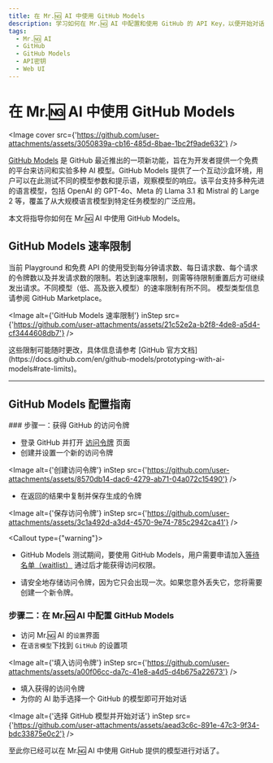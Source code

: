 ```yaml
---
title: 在 Mr.🆖 AI 中使用 GitHub Models
description: 学习如何在 Mr.🆖 AI 中配置和使用 GitHub 的 API Key，以便开始对话和交互。
tags:
  - Mr.🆖 AI
  - GitHub
  - GitHub Models
  - API密钥
  - Web UI
---
```


# 在 Mr.🆖 AI 中使用 GitHub Models

<Image
  cover
  src={'https://github.com/user-attachments/assets/3050839a-cb16-485d-8bae-1bc2f9ade632'}
/>

[GitHub Models](https://github.com/marketplace/models) 是 GitHub 最近推出的一项新功能，旨在为开发者提供一个免费的平台来访问和实验多种 AI 模型。GitHub Models 提供了一个互动沙盒环境，用户可以在此测试不同的模型参数和提示语，观察模型的响应。该平台支持多种先进的语言模型，包括 OpenAI 的 GPT-4o、Meta 的 Llama 3.1 和 Mistral 的 Large 2 等，覆盖了从大规模语言模型到特定任务模型的广泛应用。

本文将指导你如何在 Mr.🆖 AI 中使用 GitHub Models。

## GitHub Models 速率限制

当前 Playground 和免费 API 的使用受到每分钟请求数、每日请求数、每个请求的令牌数以及并发请求数的限制。若达到速率限制，则需等待限制重置后方可继续发出请求。不同模型（低、高及嵌入模型）的速率限制有所不同。 模型类型信息请参阅 GitHub Marketplace。

<Image
  alt={'GitHub Models 速率限制'}
  inStep
  src={'https://github.com/user-attachments/assets/21c52e2a-b2f8-4de8-a5d4-cf3444608db7'}
/>

<Callout type="note">
  这些限制可能随时更改，具体信息请参考 [GitHub
  官方文档](https://docs.github.com/en/github-models/prototyping-with-ai-models#rate-limits)。
</Callout>

---

## GitHub Models 配置指南

<Steps>
### 步骤一：获得 GitHub 的访问令牌

- 登录 GitHub 并打开 [访问令牌](https://github.com/settings/tokens) 页面
- 创建并设置一个新的访问令牌

<Image
  alt={'创建访问令牌'}
  inStep
  src={'https://github.com/user-attachments/assets/8570db14-dac6-4279-ab71-04a072c15490'}
/>

- 在返回的结果中复制并保存生成的令牌

<Image
  alt={'保存访问令牌'}
  inStep
  src={'https://github.com/user-attachments/assets/3c1a492d-a3d4-4570-9e74-785c2942ca41'}
/>

<Callout type={"warning"}>
  - GitHub Models 测试期间，要使用 GitHub Models，用户需要申请加入[等待名单（waitlist）](https://github.com/marketplace/models/waitlist/join) 通过后才能获得访问权限。

- 请安全地存储访问令牌，因为它只会出现一次。如果您意外丢失它，您将需要创建一个新令牌。

</Callout>

### 步骤二：在 Mr.🆖 AI 中配置 GitHub Models

- 访问 Mr.🆖 AI 的`设置`界面
- 在`语言模型`下找到 `GitHub` 的设置项

<Image
  alt={'填入访问令牌'}
  inStep
  src={'https://github.com/user-attachments/assets/a00f06cc-da7c-41e8-a4d5-d4b675a22673'}
/>

- 填入获得的访问令牌
- 为你的 AI 助手选择一个 GitHub 的模型即可开始对话

<Image
  alt={'选择 GitHub 模型并开始对话'}
  inStep
  src={'https://github.com/user-attachments/assets/aead3c6c-891e-47c3-9f34-bdc33875e0c2'}
/>

</Steps>

至此你已经可以在 Mr.🆖 AI 中使用 GitHub 提供的模型进行对话了。
